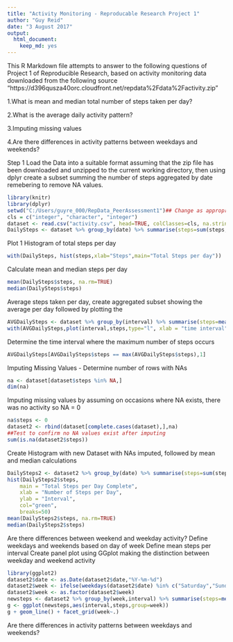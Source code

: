 ---
title: "Activity Monitoring - Reproducable Research Project 1"
author: "Guy Reid"
date: "3 August 2017"
output:
  html_document:
    keep_md: yes
---


This R Markdown file attempts to answer to the following questions of Project 1 of Reproducible Research, based on activity monitoring data downloaded from the following source "https://d396qusza40orc.cloudfront.net/repdata%2Fdata%2Factivity.zip"

1.What is mean and median total number of steps taken per day?

2.What is the average daily activity pattern?

3.Imputing missing values

4.Are there differences in activity patterns between weekdays and weekends?

Step 1 Load the Data into a suitable format assuming that the zip file has been downloaded and unzipped to the current working directory, then using dplyr create a subset summing the number of steps aggregated by date remebering to remove NA values.

```{r echo = TRUE}
library(knitr)
library(dplyr)
setwd("C:/Users/guyre_000/RepData_PeerAssessment1")## Change as appropriate
cls = c("integer", "character", "integer")
dataset <- read.csv("activity.csv", head=TRUE, colClasses=cls, na.strings="NA")
DailySteps <- dataset %>% group_by(date) %>% summarise(steps=sum(steps,na.rm=TRUE))

```

Plot 1 Histogram of total steps per day

```{r echo=TRUE}
with(DailySteps, hist(steps,xlab="Steps",main="Total Steps per day"))
```

Calculate mean and median steps per day

```{r echo =TRUE}
mean(DailySteps$steps, na.rm=TRUE)
median(DailySteps$steps)

```
Average steps taken per day, create aggregated subset showing the average per day followed by plotting the 
```{r echo =TRUE}
AVGDailySteps <- dataset %>% group_by(interval) %>% summarise(steps=mean(steps,na.rm=TRUE))
with(AVGDailySteps,plot(interval,steps,type="l", xlab = "time interval", ylab = "Average steps", main = "Average steps taken over all days vs n time interval"),col = "blue")
```
Determine the time interval where the  maximum number of steps occurs

```{r echo = TRUE}
AVGDailySteps[AVGDailySteps$steps == max(AVGDailySteps$steps),1]
```
Imputing Missing Values - Determine number of rows with NAs

```{r echo = TRUE}
na <- dataset[dataset$steps %in% NA,]
dim(na)

```
Imputing missing values by assuming on occasions where NA exists, there was no activity so NA = 0

```{r echo = TRUE}
na$steps <- 0
dataset2 <- rbind(dataset[complete.cases(dataset),],na)
##Test to confirm no NA values exist after imputing
sum(is.na(dataset2$steps))

```
Create Histogram with new Dataset with NAs imputed, followed by mean and median calculations

```{r echo = TRUE}
DailySteps2 <- dataset2 %>% group_by(date) %>% summarise(steps=sum(steps,na.rm=TRUE))
hist(DailySteps2$steps, 
    main = "Total Steps per Day Complete", 
    xlab = "Number of Steps per Day", 
    ylab = "Interval",
    col="green",
    breaks=50)
mean(DailySteps2$steps, na.rm=TRUE)
median(DailySteps2$steps)

```
Are there differences between weekend and weekday activity?
Define weekdays and weekends based on day of week 
Define mean steps per interval
Create panel plot using GGplot making the distinction between weekday and weekend activity

```{r echo=TRUE}
library(ggplot2)
dataset2$date <- as.Date(dataset2$date,"%Y-%m-%d")
dataset2$week <- ifelse(weekdays(dataset2$date) %in% c("Saturday","Sunday"),"weekend","weekday")
dataset2$week <- as.factor(dataset2$week)
newsteps <- dataset2 %>% group_by(week,interval) %>% summarise(steps=mean(steps))
g <- ggplot(newsteps,aes(interval,steps,group=week))
g + geom_line() + facet_grid(week~.)

```
Are there differences in activity patterns between weekdays and weekends?




